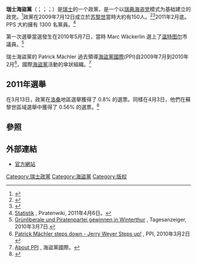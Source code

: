 {{expand|time=2010-06-25T09:33:52+00:00}}
{{Infobox political party
| name = 瑞士海盗党
| colorcode = #F9B200
| logo = Piratenpartei Schweiz Logo.svg
| logo_size = 250px
| lang1 = 德语
| name_lang1 = Piratenpartei Schweiz (PPS)
| lang2 = 法语
| name_lang2 = Parti Pirate Suisse (PPS)
| lang3 = 意语
| name_lang3 = Partito Pirata Svizzera (PPS)
| lang4 = 罗曼什语
| name_lang4 = Partida da Pirats Svizra (PPS)
| president = 纪尧姆·索利（Guillaume Saouli）<br>斯蒂芬·索尼（Stefan Thöni）
| council_members =
| foundation = 2009年7月12日<ref>{{cite news | title = Schweizer Piratenpartei gegründet | date = 2009-07-13 | url = http://heise.de/-6035 | work = {{tsl|en|heise online||heise online}} | accessdate = 2012-04-16 | language = de}}</ref>
| headquarters = [[伯尔尼|伯尔尼]]
| ideology = {{tsl|en|Pirate Party|版权海盗党}}<br />[[信息自由|信息自由]]<br />[[隐私权|隐私权]]<br />[[自由主义|自由主义]]<ref>{{Cite web |url=https://www.piratenpartei.ch/2015/05/12/wahlprogramm/ |title=存档副本 |access-date=2020-01-22 |archive-url=https://web.archive.org/web/20160304053431/https://www.piratenpartei.ch/2015/05/12/wahlprogramm/ |archive-date=2016-03-04 |dead-url=yes }}</ref>
| european = [[欧洲海盗党|欧洲海盗党]]
| international = [[海盜黨國際|海盜黨國際]]
| colours = {{Color box|#F9B200|border=darkgray}} [[橙色|橙色]]
| website = [https://www.pirateparty.ch/ www.pirateparty.ch]
}}
'''瑞士海盜黨'''（{{lang-de|Piratenpartei Schweiz}}；{{lang-fr|Parti Pirate Suisse}}；{{lang-it|Partito Pirata Svizzera}}；{{lang-rm|Partida da Pirats Svizra}}）是[[瑞士|瑞士]]的一个政黨，是一个以[[瑞典海盗党|瑞典海盗党]]模式为基础建立的政党。<ref>{{Cite web |url=http://tagesanzeiger.ch/digital/internet/Die-Bausteine-fuer-den-berwachungsstaat-sind-gelegt/story/17307811 |title=存档副本 |access-date=2010-06-25 |archive-url=https://web.archive.org/web/20090709040930/http://www.tagesanzeiger.ch/digital/internet/Die-Bausteine-fuer-den-berwachungsstaat-sind-gelegt/story/17307811 |archive-date=2009-07-09 |dead-url=yes }}</ref>政黨在2009年7月12日成立於[[苏黎世|苏黎世]]當時大約有150人。<ref>{{Cite web |url=http://www.nzz.ch/nachrichten/schweiz/piratenpartei_schweiz_gegruendet_1.3011056.html |title=存档副本 |access-date=2010-06-25 |archive-date=2009-07-15 |archive-url=https://web.archive.org/web/20090715020041/http://www.nzz.ch/nachrichten/schweiz/piratenpartei_schweiz_gegruendet_1.3011056.html |dead-url=no }}</ref><ref>{{cite news|url=http://www.svd.se/nyheter/inrikes/artikel_3195899.svd|title=Piratpartiet får efterföljare|date=2009年7月12日|work={{tsl|en|Svenska Dagbladet||Svenska Dagbladet}}|language=sv|accessdate=2009年7月15日|archive-date=2009年7月15日|archive-url=https://web.archive.org/web/20090715065354/http://www.svd.se/nyheter/inrikes/artikel_3195899.svd|dead-url=no}}</ref>2011年2月底。  PPS 大約擁有 1300 名黨員。<ref>[http://wiki.piratenpartei.ch/wiki/Statistik Statistik] {{webarchive|url=https://web.archive.org/web/20100429081246/http://wiki.piratenpartei.ch/wiki/Statistik |date=2010-04-29 }}, Piratenwiki, 2011年4月6日。</ref>  

第一次選舉當選發生在2010年5月7日，當時 Marc Wäckerlin 選上了[[温特图尔|温特图尔]]市議員。<ref>[http://www.tagesanzeiger.ch/zuerich/winterthur/Gruenliberale-und-Piratenpartei-gewinnen-in-Winterthur/story/11925544 Grünliberale und Piratenpartei gewinnen in Winterthur] {{Wayback|url=http://www.tagesanzeiger.ch/zuerich/winterthur/Gruenliberale-und-Piratenpartei-gewinnen-in-Winterthur/story/11925544 |date=20191202134847 }}, Tagesanzeiger, 2010年3月7日.</ref>

瑞士海盜黨的 Patrick Mächler 過去領導[[海盜黨國際|海盜黨國際]](PPI)自2009年7月到2010年2月<ref>[http://www.pp-international.net/node/467 Patrick Mächler steps down - Jerry Weyer Steps up!] {{Wayback|url=http://www.pp-international.net/node/467 |date=20150716033523 }}, PPI, 2010年3月2日</ref>，國際[[海盜黨|海盜黨]]活動的傘狀組織。<ref>[http://www.pp-international.net/about About PPI] {{Wayback|url=http://www.pp-international.net/about |date=20160620173923 }}, 海盜黨國際。</ref>

== 2011年選舉 ==
在3月13日，政黨在[[洛桑|洛桑]]地區選舉獲得了 0.8% 的選票。同樣在4月3日，他們在蘇黎世區域選舉中獲得了 0.56% 的選票。<ref>{{Cite web |url=http://wiki.pp-international.net/Main_Page |title=PPI wiki |access-date=2011-10-03 |archive-date=2018-01-08 |archive-url=https://web.archive.org/web/20180108084255/http://wiki.pp-international.net/Main_Page |dead-url=no }}</ref>

== 參照 ==
{{reflist}}

== 外部連結 ==
* [http://piratenpartei.ch/ 官方網站] {{Wayback|url=http://piratenpartei.ch/ |date=20210309051717 }}
{{瑞士政党}}
{{海盗党}}

[[Category:瑞士政黨|Category:瑞士政黨]]
[[Category:海盜黨|Category:海盜黨]]
[[Category:版权|Category:版权]]